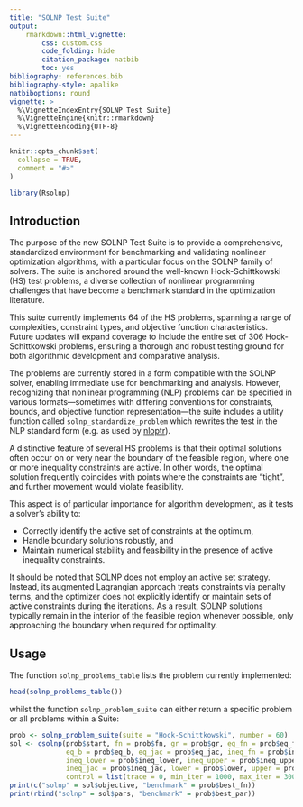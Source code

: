 ```yaml
---
title: "SOLNP Test Suite"
output: 
    rmarkdown::html_vignette:
        css: custom.css
        code_folding: hide
        citation_package: natbib
        toc: yes
bibliography: references.bib
bibliography-style: apalike
natbiboptions: round
vignette: >
  %\VignetteIndexEntry{SOLNP Test Suite}
  %\VignetteEngine{knitr::rmarkdown}
  %\VignetteEncoding{UTF-8}
---
```


```r
knitr::opts_chunk$set(
  collapse = TRUE,
  comment = "#>"
)
```

```r
library(Rsolnp)
```

## Introduction


The purpose of the new SOLNP Test Suite is to provide a comprehensive, 
standardized environment for benchmarking and validating nonlinear optimization 
algorithms, with a particular focus on the SOLNP family of solvers. The suite is 
anchored around the well-known Hock-Schittkowski (HS) test problems, a diverse 
collection of nonlinear programming challenges that have become a benchmark 
standard in the optimization literature.

This suite currently implements 64 of the HS problems, spanning a range of 
complexities, constraint types, and objective function characteristics. Future 
updates will expand coverage to include the entire set of 306 Hock-Schittkowski 
problems, ensuring a thorough and robust testing ground for both algorithmic 
development and comparative analysis.

The problems are currently stored in a form compatible with the SOLNP solver, 
enabling immediate use for benchmarking and analysis. However, recognizing that 
nonlinear programming (NLP) problems can be specified in various formats—sometimes 
with differing conventions for constraints, bounds, and objective function 
representation—the suite includes a utility function called `solnp_standardize_problem`
which rewrites the test in the NLP standard form (e.g. as used by [nloptr](https://CRAN.R-project.org/package=nloptr)).

A distinctive feature of several HS problems is that their optimal solutions 
often occur on or very near the boundary of the feasible region, where one or more 
inequality constraints are active. In other words, the optimal solution frequently 
coincides with points where the constraints are "tight", and further movement 
would violate feasibility.

This aspect is of particular importance for algorithm development, as it tests 
a solver's ability to:

  * Correctly identify the active set of constraints at the optimum,
  * Handle boundary solutions robustly, and
  * Maintain numerical stability and feasibility in the presence of active inequality constraints.

It should be noted that SOLNP does not employ an active set strategy. Instead, 
its augmented Lagrangian approach treats constraints via penalty terms, and the 
optimizer does not explicitly identify or maintain sets of active constraints 
during the iterations. As a result, SOLNP solutions typically remain in the 
interior of the feasible region whenever possible, only approaching the boundary 
when required for optimality.



## Usage

The function `solnp_problems_table` lists the problem currently implemented:

```r
head(solnp_problems_table())
```


whilst the function `solnp_problem_suite` can either return a specific problem
or all problems within a Suite:

```r
prob <- solnp_problem_suite(suite = "Hock-Schittkowski", number = 60)
sol <- csolnp(prob$start, fn = prob$fn, gr = prob$gr, eq_fn = prob$eq_fn, 
              eq_b = prob$eq_b, eq_jac = prob$eq_jac, ineq_fn = prob$ineq_fn, 
              ineq_lower = prob$ineq_lower, ineq_upper = prob$ineq_upper, 
              ineq_jac = prob$ineq_jac, lower = prob$lower, upper = prob$upper, 
              control = list(trace = 0, min_iter = 1000, max_iter = 300, tol = 1e-8, rho = 1))
print(c("solnp" = sol$objective, "benchmark" = prob$best_fn))
print(rbind("solnp" = sol$pars, "benchmark" = prob$best_par))
```
